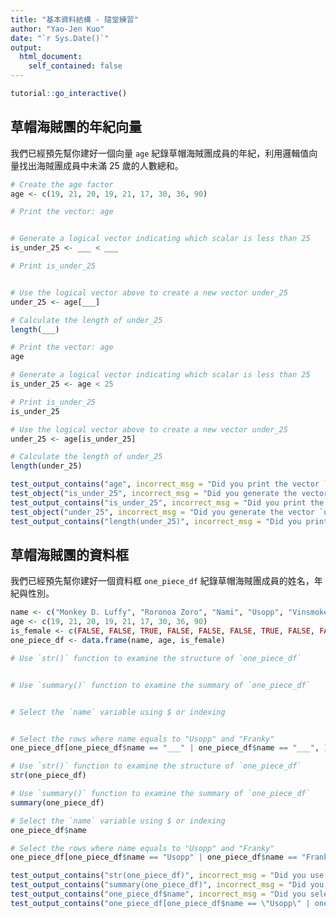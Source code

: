 ```yaml
---
title: "基本資料結構 - 隨堂練習"
author: "Yao-Jen Kuo"
date: "`r Sys.Date()`"
output: 
  html_document:
    self_contained: false
---
```


```r
tutorial::go_interactive()
```

## 草帽海賊團的年紀向量

我們已經預先幫你建好一個向量 `age` 紀錄草帽海賊團成員的年紀，利用邏輯值向量找出海賊團成員中未滿 25 歲的人數總和。

```r
# Create the age factor
age <- c(19, 21, 20, 19, 21, 17, 30, 36, 90)
```

```r
# Print the vector: age


# Generate a logical vector indicating which scalar is less than 25
is_under_25 <- ___ < ___

# Print is_under_25


# Use the logical vector above to create a new vector under_25
under_25 <- age[___]

# Calculate the length of under_25
length(___)

```

```r
# Print the vector: age
age

# Generate a logical vector indicating which scalar is less than 25
is_under_25 <- age < 25

# Print is_under_25
is_under_25

# Use the logical vector above to create a new vector under_25
under_25 <- age[is_under_25]

# Calculate the length of under_25
length(under_25)

```

```r
test_output_contains("age", incorrect_msg = "Did you print the vector `age`?")
test_object("is_under_25", incorrect_msg = "Did you generate the vector `is_under_25` correctly?")
test_output_contains("is_under_25", incorrect_msg = "Did you print the vector `is_under_25`?")
test_object("under_25", incorrect_msg = "Did you generate the vector `under_25` correctly?")
test_output_contains("length(under_25)", incorrect_msg = "Did you print the length of vector `under_25` using `length()`?")
```

## 草帽海賊團的資料框

我們已經預先幫你建好一個資料框 `one_piece_df` 紀錄草帽海賊團成員的姓名，年紀與性別。

```r
name <- c("Monkey D. Luffy", "Roronoa Zoro", "Nami", "Usopp", "Vinsmoke Sanji", "Tony Tony Chopper", "Nico Robin", "Franky", "Brook")
age <- c(19, 21, 20, 19, 21, 17, 30, 36, 90)
is_female <- c(FALSE, FALSE, TRUE, FALSE, FALSE, FALSE, TRUE, FALSE, FALSE)
one_piece_df <- data.frame(name, age, is_female)
```

```r
# Use `str()` function to examine the structure of `one_piece_df`


# Use `summary()` function to examine the summary of `one_piece_df`


# Select the `name` variable using $ or indexing


# Select the rows where name equals to "Usopp" and "Franky"
one_piece_df[one_piece_df$name == "___" | one_piece_df$name == "___", ]
```

```r
# Use `str()` function to examine the structure of `one_piece_df`
str(one_piece_df)

# Use `summary()` function to examine the summary of `one_piece_df`
summary(one_piece_df)

# Select the `name` variable using $ or indexing
one_piece_df$name

# Select the rows where name equals to "Usopp" and "Franky"
one_piece_df[one_piece_df$name == "Usopp" | one_piece_df$name == "Franky", ]
```

```r
test_output_contains("str(one_piece_df)", incorrect_msg = "Did you use `str()` to examine the structure of `one_piece_df`?")
test_output_contains("summary(one_piece_df)", incorrect_msg = "Did you use `summary()` to examine the summary of `one_piece_df`?")
test_output_contains("one_piece_df$name", incorrect_msg = "Did you select the `name` variable from `one_piece_df` using $ or indexing?")
test_output_contains("one_piece_df[one_piece_df$name == \"Usopp\" | one_piece_df$name == \"Franky\", ]", incorrect_msg = "Did you select the rows for Usopp and Franky?")
```